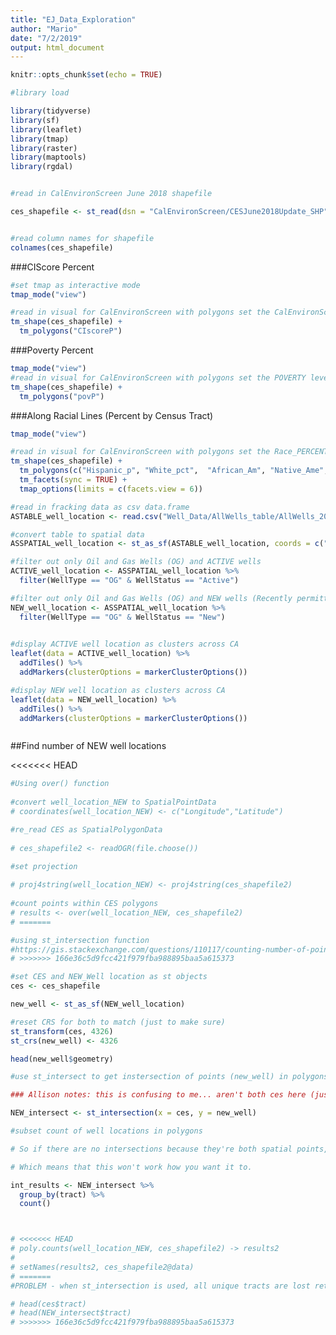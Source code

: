 ```yaml
---
title: "EJ_Data_Exploration"
author: "Mario"
date: "7/2/2019"
output: html_document
---
```


```r
knitr::opts_chunk$set(echo = TRUE)
```


```r

#library load

library(tidyverse)
library(sf)
library(leaflet)
library(tmap)
library(raster)
library(maptools)
library(rgdal)



```


```r

#read in CalEnvironScreen June 2018 shapefile

ces_shapefile <- st_read(dsn = "CalEnvironScreen/CESJune2018Update_SHP", layer = "CES3June2018Update")


#read column names for shapefile
colnames(ces_shapefile)


```

###CIScore Percent

```r

#set tmap as interactive mode
tmap_mode("view")

#read in visual for CalEnvironScreen with polygons set the CalEnvironScreen Score (Pollution Burden * Population Characteristics) AS PERCENTILE
tm_shape(ces_shapefile) +
  tm_polygons("CIscoreP") 

```

###Poverty Percent

```r


tmap_mode("view")
#read in visual for CalEnvironScreen with polygons set the POVERTY level AS PERCENTILE
tm_shape(ces_shapefile) +
  tm_polygons("povP")

```


###Along Racial Lines (Percent by Census Tract)

```r

tmap_mode("view")

#read in visual for CalEnvironScreen with polygons set the Race_PERCENTILE by Census Tract
tm_shape(ces_shapefile) +
  tm_polygons(c("Hispanic_p", "White_pct",  "African_Am", "Native_Ame", "Asian_Amer", "Other_pct")) +
  tm_facets(sync = TRUE) +
  tmap_options(limits = c(facets.view = 6))


```




```r

#read in fracking data as csv data.frame
ASTABLE_well_location <- read.csv("Well_Data/AllWells_table/AllWells_20190724.csv")

#convert table to spatial data
ASSPATIAL_well_location <- st_as_sf(ASTABLE_well_location, coords = c("Longitude", "Latitude"), crs = 4326)

#filter out only Oil and Gas Wells (OG) and ACTIVE wells
ACTIVE_well_location <- ASSPATIAL_well_location %>%
  filter(WellType == "OG" & WellStatus == "Active") 

#filter out only Oil and Gas Wells (OG) and NEW wells (Recently permitted well; in the process of being drilled)
NEW_well_location <- ASSPATIAL_well_location %>% 
  filter(WellType == "OG" & WellStatus == "New") 
             

```



```r

#display ACTIVE well location as clusters across CA
leaflet(data = ACTIVE_well_location) %>% 
  addTiles() %>% 
  addMarkers(clusterOptions = markerClusterOptions())

```


```r

#display NEW well location as clusters across CA
leaflet(data = NEW_well_location) %>% 
  addTiles() %>% 
  addMarkers(clusterOptions = markerClusterOptions())



```


##Find number of NEW well locations 

<<<<<<< HEAD
```r

#Using over() function 
 
#convert well_location_NEW to SpatialPointData
# coordinates(well_location_NEW) <- c("Longitude","Latitude")

#re_read CES as SpatialPolygonData
 
# ces_shapefile2 <- readOGR(file.choose())
 
#set projection 

# proj4string(well_location_NEW) <- proj4string(ces_shapefile2)
 
#count points within CES polygons
# results <- over(well_location_NEW, ces_shapefile2)
# =======
```

```r


#using st_intersection function 
#https://gis.stackexchange.com/questions/110117/counting-number-of-points-in-polygon-using-r
# >>>>>>> 166e36c5d9fcc421f979fba988895baa5a615373

#set CES and NEW_Well location as st objects
ces <- ces_shapefile

new_well <- st_as_sf(NEW_well_location)

#reset CRS for both to match (just to make sure)
st_transform(ces, 4326)
st_crs(new_well) <- 4326

head(new_well$geometry)

#use st_intersect to get instersection of points (new_well) in polygons (ces).

### Allison notes: this is confusing to me... aren't both ces here (just has a latitude & longitude coordinate for each row, so aren't these just spatial points) and new_well locations both spatial points? Then trying to find an intersection doesn't make sense. Intersection works when trying to find points within a polygon.

NEW_intersect <- st_intersection(x = ces, y = new_well)

#subset count of well locations in polygons

# So if there are no intersections because they're both spatial points, then NEW_intersection might only contain the one place where both a well location and the ces location point are exactly the same (but either way, it doesn't really make sense to try to find intersections between two sets of spatial points)...

# Which means that this won't work how you want it to. 

int_results <- NEW_intersect %>% 
  group_by(tract) %>% 
  count()



# <<<<<<< HEAD
# poly.counts(well_location_NEW, ces_shapefile2) -> results2
#  
# setNames(results2, ces_shapefile2@data)
# =======
#PROBLEM - when st_intersection is used, all unique tracts are lost retaining ONLY tract#: 6109003100, not sure why ... see head for ces$tract and New_intersect$tract

# head(ces$tract)
# head(NEW_intersect$tract)
# >>>>>>> 166e36c5d9fcc421f979fba988895baa5a615373



```


